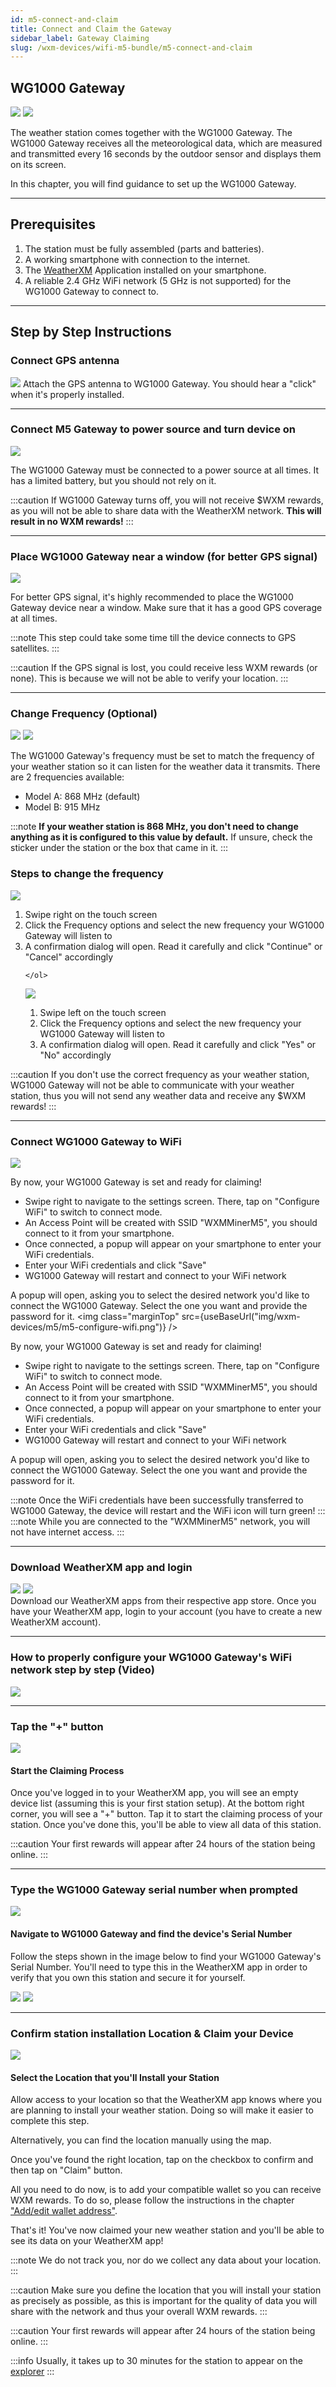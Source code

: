 ```yaml
---
id: m5-connect-and-claim
title: Connect and Claim the Gateway
sidebar_label: Gateway Claiming
slug: /wxm-devices/wifi-m5-bundle/m5-connect-and-claim
---
```



## WG1000 Gateway
<Tabs groupId="wg1000_ui">
  <TabItem value="wg1000_ui_new" label="UI versions > 0.10.0">
  <img object-fit="contain" src={useBaseUrl("img/wxm-devices/m5/m5-ui-new.png")} />
  </TabItem>
  <TabItem value="wg1000_ui_old" label="Older UI versions">
  <img object-fit="contain" src={useBaseUrl("img/wxm-devices/m5/m5-ui.png")} />
  </TabItem>
</Tabs>

The weather station comes together with the  WG1000 Gateway.
The WG1000 Gateway receives all the meteorological data, which are measured and transmitted every 16 seconds by the outdoor sensor
and displays them on its screen.

In this chapter, you will find guidance to set up the WG1000 Gateway.
<hr/>

## Prerequisites

1. The station must be fully assembled (parts and batteries).
1. A working smartphone with connection to the internet.
1. The [WeatherXM](//wxm-devices/wifi-m5-bundle/m5-connect-and-claim#download-weatherxm-app-and-login) Application installed on your smartphone.
1. A reliable 2.4 GHz WiFi network (5 GHz is not supported) for the WG1000 Gateway to connect to.

<hr/>

## Step by Step Instructions

### Connect GPS antenna

<div class="explanation">
  <img src={useBaseUrl("img/wxm-devices/m5/m5-gps.png")} />
  <span>
    Attach the GPS antenna to WG1000 Gateway. You should hear a "click" when it's properly installed.
  </span>
</div>

<hr/>

### Connect M5 Gateway to power source and turn device on

<div class="explanation">
<img src={useBaseUrl("img/wxm-devices/m5/power-source.png")} />
  <span>
  <p>
    The WG1000 Gateway must be connected to a power source at all times.
    It has a limited battery, but you should not rely on it.
  </p>

:::caution
If WG1000 Gateway turns off, you will not receive $WXM rewards, as you will not be able to share data with the WeatherXM network. **This will result in no WXM rewards!**
:::
  </span>
</div>

<hr/>

### Place WG1000 Gateway near a window (for better GPS signal)

<div class="explanation">
<img src={useBaseUrl("img/wxm-devices/m5/near-a-window.png")} />
  <span>

For better GPS signal, it's highly recommended to place the WG1000 Gateway device near a window. Make sure that it has a good GPS coverage at all times.

:::note
This step could take some time till the device connects to GPS satellites.
:::

:::caution
If the GPS signal is lost, you could receive less WXM rewards (or none). This is because we will not be able to verify your location.
:::
  </span>
</div>

<hr/>

### Change Frequency (Optional)

<div class="explanation">

<Tabs groupId="wg1000_ui">
  <TabItem value="wg1000_ui_new" label="UI versions > 0.10.0">
    <img src={useBaseUrl("img/wxm-devices/m5/m5-frequency-new.png")} />
  </TabItem>
  <TabItem value="wg1000_ui_old" label="Older UI versions">
    <img src={useBaseUrl("img/wxm-devices/m5/m5-frequency.png")} />
  </TabItem>
</Tabs>

  <span>

The WG1000 Gateway's frequency must be set to match the frequency of your weather station so it can listen for the weather data it transmits. There are 2 frequencies available:
- Model A: 868 MHz (default)
- Model B: 915 MHz

:::note
**If your weather station is 868 MHz, you don't need to change anything as it is configured to this value by default.**
If unsure, check the sticker under the station or the box that came in it.
:::
  </span>
</div>

### Steps to change the frequency
<div>

  <Tabs groupId="wg1000_ui">
  <TabItem value="wg1000_ui_new" label="UI versions > 0.10.0">
    <img class="control" src={useBaseUrl("img/wxm-devices/m5/m5-change-frequency-new.png")} />
    <ol>
        <li>Swipe right on the touch screen</li>
        <li>Click the Frequency options and select the new frequency your WG1000 Gateway will listen to</li>
        <li>A confirmation dialog will open. Read it carefully and click "Continue" or "Cancel" accordingly</li>
        
    </ol>
  </TabItem>
  <TabItem value="wg1000_ui_old" label="Older UI versions">
    <img class="control" src={useBaseUrl("img/wxm-devices/m5/m5-change-frequency.png")} />
    <ol>
        <li>Swipe left on the touch screen</li>
        <li>Click the Frequency options and select the new frequency your WG1000 Gateway will listen to</li>
        <li>A confirmation dialog will open. Read it carefully and click "Yes" or "No" accordingly</li>
    </ol>
  </TabItem>
</Tabs>

</div>

:::caution
If you don't use the correct frequency as your weather station, WG1000 Gateway will not be able to communicate with your weather station, thus you will not send any weather data and receive any $WXM rewards!
:::

<hr/>

### Connect WG1000 Gateway to WiFi

<Tabs groupId="wg1000_ui">
  <TabItem value="wg1000_ui_new" label="UI versions > 0.10.0">
    <img src={useBaseUrl("img/wxm-devices/m5/m5-configure-wifi-new.png")} />

By now, your WG1000 Gateway is set and ready for claiming!
- Swipe right to navigate to the settings screen. There, tap on "Configure WiFi" to switch to connect mode.
- An Access Point will be created with SSID "WXMMinerM5", you should connect to it from your smartphone.
- Once connected, a popup will appear on your smartphone to enter your WiFi credentials.
- Enter your WiFi credentials and click "Save"
- WG1000 Gateway will restart and connect to your WiFi network


A popup will open, asking you to select the desired network you'd like to connect the WG1000 Gateway. Select the one you want and provide the password for it.
  </TabItem>
  <TabItem value="wg1000_ui_old" label="Older UI versions">
    <img class="marginTop" src={useBaseUrl("img/wxm-devices/m5/m5-configure-wifi.png")} />

By now, your WG1000 Gateway is set and ready for claiming!
- Swipe right to navigate to the settings screen. There, tap on "Configure WiFi" to switch to connect mode.
- An Access Point will be created with SSID "WXMMinerM5", you should connect to it from your smartphone.
- Once connected, a popup will appear on your smartphone to enter your WiFi credentials.
- Enter your WiFi credentials and click "Save"
- WG1000 Gateway will restart and connect to your WiFi network

A popup will open, asking you to select the desired network you'd like to connect the WG1000 Gateway. Select the one you want and provide the password for it.
  </TabItem>
</Tabs>


:::note
Once the WiFi credentials have been successfully transferred to WG1000 Gateway, the device will restart and the WiFi icon will turn green!
:::
:::note
While you are connected to the "WXMMinerM5" network, you will not have internet access.
:::

<hr/>

### Download WeatherXM app and login

<div class="explanation">
  <div class="app-store">
   <Link to="https://play.google.com/store/apps/details?id=com.weatherxm.app&hl=en&gl=US" target="blank"><img src={useBaseUrl("img/wxm-devices/google-play-badge.svg")}/></Link>
   <Link to="https://apps.apple.com/ie/app/weatherxm/id1629841929" target="blank"><img src={useBaseUrl("img/wxm-devices/app-store-badge.svg")}/></Link>

  </div>
  <span>Download our WeatherXM apps from their respective app store. Once you have your WeatherXM app, login to your account (you have to create a new WeatherXM account).</span>
</div>
<hr/>

### How to properly configure your WG1000 Gateway's WiFi network step by step (Video)

<Link to="https://www.youtube.com/watch?v=sUJEwuFq1CE" target="blank"><img src={useBaseUrl("img/wxm-devices/m5/m5-setup-wifi-config.png")}/></Link>

<hr/>

### Tap the "+" button

<div class="explanation">
  <img src={useBaseUrl("img/wxm-devices/plus-button.svg")} />
  <div>
    <h4>Start the Claiming Process</h4>
    <p>
      Once you've logged in to your WeatherXM app, you will see an empty device list (assuming this is your first station setup). At the bottom right corner, you will see a "+" button. Tap it to start the claiming process of your station. Once you've done this, you'll be able to view all data of this station.
    </p>
  </div>
</div>

:::caution
Your first rewards will appear after 24 hours of the station being online.
:::  

<hr/>

### Type the WG1000 Gateway serial number when prompted

<div class="explanation">
        <img style={{width:"calc(100%*1/3 - 10px)"}} src={useBaseUrl("img/wxm-devices/m5/m5-serial-number.jpg")} />
  <div style={{width:"calc(100%*2/3 - 10px)"}} >

#### Navigate to WG1000 Gateway and find the device's Serial Number

Follow the steps shown in the image below to find your WG1000 Gateway's Serial Number. You'll need to type this in the WeatherXM app in order to verify that you own this station and secure it for yourself.

<Tabs groupId="wg1000_ui">
  <TabItem value="wg1000_ui_new" label="UI versions > 0.10.0">
    <img object-fit="contain" src={useBaseUrl("img/wxm-devices/m5/m5-serial-new.png")} />
  </TabItem>
  <TabItem value="wg1000_ui_old" label="Older UI versions">
    <img src={useBaseUrl("img/wxm-devices/m5/m5-serial.png")} />
  </TabItem>
</Tabs>

  </div>
</div>

<hr/>

### Confirm station installation Location & Claim your Device

<div class="explanation small-big">
  <img src={useBaseUrl("img/wxm-devices/m5/installation-location.svg")} />
  <span>

#### Select the Location that you'll Install your Station

Allow access to your location so that the WeatherXM app knows where you are planning to install your weather station. Doing so will make it easier to complete this step.

Alternatively, you can find the location manually using the map.

Once you've found the right location, tap on the checkbox to confirm and then tap on "Claim" button.

All you need to do now, is to add your compatible wallet so you can receive WXM rewards. To do so, please follow the instructions in the chapter  ["Add/edit wallet address"](/wallet/add-edit-wallet-address#how-to-create-wallet-on-metamask).

That's it! You've now claimed your new weather station and you'll be able to see its data on your WeatherXM app!

:::note
We do not track you, nor do we collect any data about your location.
:::

:::caution
Make sure you define the location that you will install your station as precisely as possible, as this is important for the quality of data you will share with the network and thus your overall WXM rewards.
:::

:::caution
Your first rewards will appear after 24 hours of the station being online.
:::  


  </span>
</div>

:::info 
Usually, it takes up to 30 minutes for the station to appear on the [explorer](https://explorer.weatherxm.com/stats)
:::
